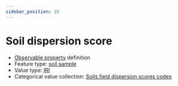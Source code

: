 ```yaml
---
sidebar_position: 18
---
```



# Soil dispersion score

- [Observable property](/viewers/dawe-vocabs?uri=https://linked.data.gov.au/def/test/dawe-cv/1a8ca840-af43-41f2-bc69-965894bccd1a) definition
- Feature type: [soil sample](http://linked.data.gov.au/def/tern-cv/06461021-a6c2-4175-9651-23653c2b9116)
- Value type: [IRI](https://w3id.org/tern/ontologies/tern/IRI)
- Categorical value collection: [Soils field dispersion scores codes](/viewers/dawe-vocabs?uri=https://linked.data.gov.au/def/test/dawe-cv/0e0a3e73-4b7a-4ffb-8b91-ee0748688bb1)

<Example protocolModule="soil-pit-characterization" observableProperty="https://linked.data.gov.au/def/test/dawe-cv/1a8ca840-af43-41f2-bc69-965894bccd1a" />
